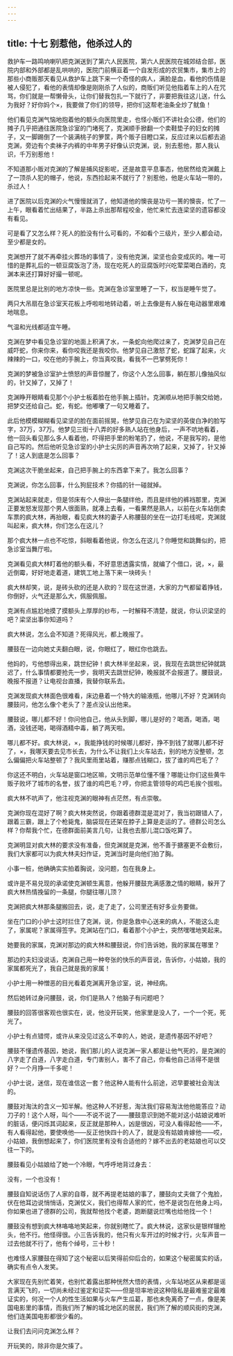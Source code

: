 ```yaml
---
---
---
```

title: 十七 别惹他，他杀过人的
---




救护车一路鸣响喇叭把克渊送到了第六人民医院，第六人民医院在城郊结合部，医院内部和外部都是乱哄哄的，医院门前横亘着一个自发形成的农贸集市，集市上的那些小商贩那天看见从救护车上跳下来一个奇怪的病人，满脸是血，看他的伤情是被人侵犯了，看他的表情却像是刚刚杀了人似的，商贩们听见他指着车上的人在咒骂，你们就是一帮懒骨头，让你们替我包扎一下就行了，非要把我往这儿送，什么为我好？好你妈个×，我要做了你们的领导，把你们这帮老油条全炒了鱿鱼！

他们看见克渊气恼地抱着他的额头向医院里走，也怪小贩们不讲社会公德，他们的摊子几乎把通往医院急诊室的门堵死了，克渊顺手掀翻一个卖鞋垫子的妇女的摊子，又一脚踢倒了一个装满桃子的箩筐，两个贩子目瞪口呆，反应过来以后都去追克渊，旁边有个卖袜子内裤的中年男子好像认识克渊，说，别去惹他，那人我认识，千万别惹他！

不知道那小贩对克渊的了解是捕风捉影呢，还是故意平息事态，他居然给克渊戴上了一顶杀人犯的帽子，他说，东西捡起来不就行了？别惹他，他是火车站一带的，杀过人！

进了医院以后克渊的火气慢慢就消了，他知道他的懊丧是功亏一篑的懊丧，忙了一上午，眼看着忙出结果了，半路上杀出那帮程咬金，他忙来忙去连梁坚的遗容都没有看见。

可是看了又怎么样？死人的脸没有什么可看的，不如看个三级片，至少人都会动，至少都是女的。

克渊想开了就不再牵挂火葬场的事情了，没有他克渊，梁坚也会变成灰的。唯一可惜的是葬礼后的一顿豆腐饭泡了汤，现在吃死人的豆腐饭时兴吃荤菜喝白酒的，克渊本来还打算好好撮一顿呢。

医院里总是比别的地方凉快一些。克渊在急诊室里睡了一下，权当是睡午觉了。

两只大吊扇在急诊室天花板上呼啦啦地转动着，听上去像是有人躲在电动器里艰难地喘息。

气温和光线都适宜午睡。

克渊在梦中看见急诊室的地面上积满了水，一条蛇向他爬过来了，克渊梦见自己在威吓蛇，你来你来，看你咬我还是我咬你。他梦见自己激怒了蛇，蛇蹿了起来，火辣辣的一口，咬在他的手腕上，你当真咬我，看我不一巴掌劈死你！

克渊的梦被急诊室护士愤怒的声音惊醒了，你这个人怎么回事，躺在那儿像抽风似的，针又掉了，又掉了！

克渊睁开眼睛看见那个小护士板着脸在他手腕上插针。克渊顺从地把手腕交给她，把梦交还给自己。蛇，有蛇。他嘟囔了一句又睡着了。

此后他模模糊糊看见梁坚的脸在面前摇晃，他梦见自己在为梁坚的英俊白净的脸写字，37万，37万。他梦见三街十八弄的好多熟人站在他身后，一声不吭地看着，他一回头看见那么多人看着他，吓得把手里的粉笔扔了，他说，不是我写的，是他自己写的。然后他听见急诊室的小护士尖厉的声音再次响了起来，又掉了，针又掉了！这人到底是怎么回事？

克渊这次干脆坐起来，自己把手腕上的东西拿下来了。我怎么回事？

克渊说，你怎么回事，什么狗屁技术？你插的针一碰就掉。

克渊站起来就走，但是邻床有个人伸出一条腿绊他，而且是绊他的裤裆那里，克渊正要发怒发现那个男人很面熟，就凑上去看，一看果然是熟人，以前在火车站倒卖车票的疯大林，再抬眼，看见疯大林的妻子人称腰鼓的坐在一边打毛线呢，克渊就叫起来，疯大林，你们怎么在这儿？

那个疯大林一点也不吃惊，斜眼看着他说，你怎么在这儿？你睡觉和跳舞似的，把急诊室当舞厅啦。

克渊看见疯大林盯着他的额头看，不好意思透露实情，就编了个借口，说，×，最近倒霉，好好地走着道，建筑工地上落下来一块砖头！

疯大林却笑，说，是砖头砍的还是人砍的？现在这世道，大家的力气都留着挣钱，你倒好，火气还是那么大，佩服佩服。

克渊有点尴尬地摸了摸额头上厚厚的纱布，一时解释不清楚，就说，你认识梁坚的吧？梁坚出事你知道吗？

疯大林说，怎么会不知道？死得风光，都上晚报了。

腰鼓在一边向她丈夫翻白眼，说，你眼红了，眼红你也跳去。

他妈的，亏他想得出来，跳世纪钟！疯大林半坐起来，说，我现在去跳世纪钟就跳迟了，什么事情都要抢先一步，我明天去跳世纪钟，晚报就不会报道了。腰鼓说，晚报不报道？让电视台直播，我替你联系去。

克渊发现疯大林面色很难看，床边悬着一个特大的输液瓶，他哪儿不好？克渊转向腰鼓问，他怎么像个老头了？差点没认出他来。

腰鼓说，哪儿都不好！你问他自己，他从头到脚，哪儿是好的？喝酒，喝酒，喝酒，没钱还喝，喝得酒精中毒，躺了两天啦。

哪儿都不好。疯大林说，×，我能挣钱的时候哪儿都好，挣不到钱了就哪儿都不好了，×，我哪天要去见市长去，为什么不让我们上火车站去，别的地方没整顿，怎么偏偏把火车站整顿了？我风里雨里站着，赚那点钱糊口，拔了谁的鸡巴毛了？

你这还不明白，火车站是窗口地区嘛，文明示范单位懂不懂？哪能让你们这些黄牛贩子败坏了城市的名誉，拔了谁的鸡巴毛？哼，你把主管领导的鸡巴毛挨个拔啦。

疯大林不吭声了，他注视克渊的眼神有点茫然，有点崇敬。

克渊你现在混好了啊？疯大林突然说，你跟着德群混是混对了，我当初跟错人了，跟着三霸，跟上了个枪毙鬼，脑袋现在还架在脖子上算是走运的了。德群公司怎么样？你帮我个忙，在德群面前美言几句，让我也去那儿混口饭吃算了。

克渊明显对疯大林的要求没有准备，但克渊就是克渊，他不善于搪塞更不会敷衍，我们大家都可以为疯大林夫妇作证，克渊当时是向他们拍了胸。

小事一桩，他确确实实拍着胸说，没问题，包在我身上。

或许是不易兑现的承诺使克渊顿生离意，他躲开腰鼓充满感激之情的眼睛，躲开了疯大林热情挽留的一条腿，你腿往哪儿顶？

克渊把疯大林那条腿搬回去，说，走了走了，公司里还有好多业务要做。

坐在门口的小护士这时拦住了克渊，说，你是急救中心送来的病人，不能这么走了，家属呢？家属得签字。克渊站在门口，看着那个小护士，突然嘿嘿地笑起来。

她要我的家属，克渊对那边的疯大林和腰鼓说，你们告诉她，我的家属在哪里？

那边的夫妇没说话，克渊自己用一种夸张的快乐的声音说，告诉你，小姑娘，我的家属都死光了，我自己就是我的家属！

小护士用一种憎恶的目光看着克渊离开急诊室，说，神经病。

然后她转过身问腰鼓，说，你们是熟人？他脑子有问题吧？

腰鼓的回答很客观也很实在，说，他没开玩笑，他家里是没人了，一个一个死，死光了。

小护士有点错愕，或许从来没见过这么不幸的人，她说，是遗传基因不好吧？

腰鼓不懂遗传基因，她说，我们那儿的人说克渊一家人都是让他气死的，是克渊的八字走了白道，八字走白道，专门害别人，害不了自己，你看他自己活得不是很好？一个月挣一千多呢！

小护士说，迷信，现在谁信这一套？他这种人能有什么前途，迟早要被社会淘汰的。

腰鼓对淘汰的含义一知半解。他这种人不好惹，淘汰我们容易淘汰他他能答应？动刀子的！这个人呀，叫个——不说不说了——腰鼓意识到她不能对这小姑娘说难听的脏话，便闪烁其词起来，反正就是那种人，凶是很凶，可没人看得起他——不，有人看得起他，要使唤他——反正他快四十的人了，就是没有姑娘肯嫁他——哎，小姑娘，我倒想起来了，你们医院里有没有合适他的？嫁不出去的老姑娘也可以交往一下的。

腰鼓看见小姑娘给了她一个冷眼，气呼呼地背过身去：

没有，一个也没有！

腰鼓自知说话伤了人家的自尊，就不再提老姑娘的事了，腰鼓向丈夫做了个鬼脸，伏在他耳边说悄悄话，克渊仗义，我们也得帮人家的忙，他不是说包在他身上吗，你如果也进了德群的公司，我就帮他找个老婆，跑断腿说烂嘴也给他找一个！

腰鼓没有想到疯大林咯咯地笑起来，你就别瞎忙了。疯大林说，这家伙是银样镴枪头，他不行。他怪得很。小三告诉我的，他只有火车开过的时候才行，火车声音一过去他就不行了，他有个绰号，三十秒！

也难怪人家腰鼓在得知了这个秘密以后笑得前仰后合的，如果这个秘密属实的话，确实有点令人发笑。

大家现在先别忙着笑，也别忙着露出那种恍然大悟的表情，火车站地区从来都是谣言满天飞的，一切尚未经过鉴定和证实——但是坦率地说这种隐私是最难鉴定最难证实的，何况一个人的性生活如果与火车产生瓜葛，那也未免离奇了一点，像是美国电影里的事情，而我们所了解的城北地区的居民，我们所了解的顺风街的克渊，他们连美国电影都很少看的。

让我们去问问克渊怎么样？

开玩笑的，除非你是欠揍了。